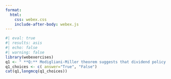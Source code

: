 ```yaml
---
format:
  html:
    css: webex.css
    include-after-body: webex.js
---
```


```r
#| eval: true
#| results: asis
#| echo: false
#| warning: false
library(webexercises)
q1 <- " **Q:** Modigliani-Miller theorem suggests that dividend policy is irrelevant in a world of perfect capital markets, as it doesn't affect the overall value of the firm."
q1_choices <- c( answer="True", "False")
cat(q1,longmcq(q1_choices))
```

